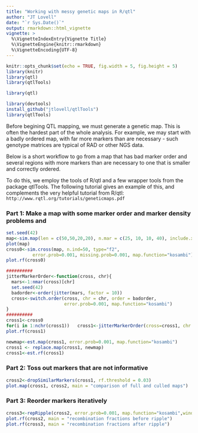 ```yaml
---
title: "Working with messy genetic maps in R/qtl"
author: "JT Lovell"
date: "`r Sys.Date()`"
output: rmarkdown::html_vignette
vignette: >
  %\VignetteIndexEntry{Vignette Title}
  %\VignetteEngine{knitr::rmarkdown}
  %\VignetteEncoding{UTF-8}
---
```


```r
knitr::opts_chunk$set(echo = TRUE, fig.width = 5, fig.height = 5)
library(knitr)
library(qtl)
library(qtlTools)
```

```r
library(qtl)

library(devtools)
install_github("jtlovell/qtlTools")
library(qtlTools)
```

Before begining QTL mapping, we must generate a genetic map. This is often the hardest part of the whole analysis. For example, we may start with a badly ordered map, with far more markers than are necessary - such genotype matrices are typical of RAD or other NGS data. 

Below is a short workflow to go from a map that has bad marker order and several regions with more markers than are necessary to one that is smaller and correctly ordered. 

To do this, we employ the tools of R/qtl and a few wrapper tools from the package qtlTools. The following tutorial gives an example of this, and complements the very helpful tutorial from R/qtl: `http://www.rqtl.org/tutorials/geneticmaps.pdf`

### Part 1: Make a map with some marker order and marker density problems and 
```r
set.seed(42)
map<-sim.map(len = c(50,50,20,20), n.mar = c(25, 10, 10, 40), include.x=F)
plot(map)
cross0<-sim.cross(map, n.ind=50, type="f2",
          error.prob=0.001, missing.prob=0.001, map.function="kosambi")
plot.rf(cross0)

##########
jitterMarkerOrder<-function(cross, chr){
  mars<-1:nmar(cross)[chr]
  set.seed(42)
  badorder<-order(jitter(mars, factor = 10))
  cross<-switch.order(cross, chr = chr, order = badorder, 
                      error.prob=0.001, map.function="kosambi")
}
##########
cross1<-cross0
for(i in 1:nchr(cross1))   cross1<-jitterMarkerOrder(cross=cross1, chr = i)
plot.rf(cross1)

newmap<-est.map(cross1, error.prob=0.001, map.function="kosambi")
cross1 <- replace.map(cross1, newmap)
cross1<-est.rf(cross1)
```

### Part 2: Toss out markers that are not informative
```r
cross2<-dropSimilarMarkers(cross1, rf.threshold = 0.03)
plot.map(cross1, cross2, main = "comparison of full and culled maps")
```

### Part 3: Reorder markers iteratively
```r
cross3<-repRipple(cross2, error.prob=0.001, map.function="kosambi",window = 6)
plot.rf(cross2, main = "recombination fractions before ripple")
plot.rf(cross3, main = "recombination fractions after ripple")
```

